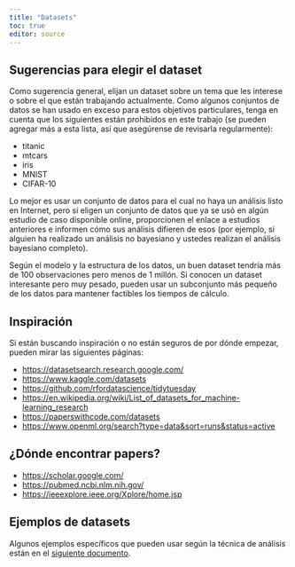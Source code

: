 ```yaml
---
title: "Datasets"
toc: true
editor: source
---
```


## Sugerencias para elegir el dataset

Como sugerencia general, elijan un dataset sobre un tema que les interese o sobre el que están trabajando actualmente. Como algunos conjuntos de datos se han usado en exceso para estos objetivos particulares, tenga en cuenta que los siguientes están prohibidos en este trabajo (se pueden agregar más a esta lista, así que asegúrense de revisarla regularmente):

- titanic 
- mtcars
- iris
- MNIST
- CIFAR-10

Lo mejor es usar un conjunto de datos para el cual no haya un análisis listo en Internet, pero si eligen un conjunto de datos que ya se usó en algún estudio de caso disponible online, proporcionen el enlace a estudios anteriores e informen cómo sus análisis difieren de esos (por ejemplo, si alguien ha realizado un análisis no bayesiano y ustedes realizan el análisis bayesiano completo).

Según el modelo y la estructura de los datos, un buen dataset tendría más de 100 observaciones pero menos de 1 millón. Si conocen un dataset interesante pero muy pesado, pueden usar un subconjunto más pequeño de los datos para mantener factibles los tiempos de cálculo. 

## Inspiración

Si están buscando inspiración o no están seguros de por dónde empezar, pueden mirar las siguientes páginas:

- [https://datasetsearch.research.google.com/](https://datasetsearch.research.google.com/)
- [https://www.kaggle.com/datasets](https://www.kaggle.com/datasets)
- [https://github.com/rfordatascience/tidytuesday](https://www.kaggle.com/datasets)
- [https://en.wikipedia.org/wiki/List_of_datasets_for_machine-learning_research](https://www.kaggle.com/datasets)
- [https://paperswithcode.com/datasets](https://www.kaggle.com/datasets)
- [https://www.openml.org/search?type=data&sort=runs&status=active](https://www.kaggle.com/datasets)

## ¿Dónde encontrar papers?

- [https://scholar.google.com/](https://scholar.google.com/)
- [https://pubmed.ncbi.nlm.nih.gov/](https://pubmed.ncbi.nlm.nih.gov/)
- [https://ieeexplore.ieee.org/Xplore/home.jsp](https://ieeexplore.ieee.org/Xplore/home.jsp)

## Ejemplos de datasets

Algunos ejemplos específicos que pueden usar según la técnica de análisis están en el [siguiente documento](https://docs.google.com/document/d/1HzllxEjlBR44Yx5O97CJ_TH-aYdLH-J0Yb4awlfebXQ/edit?usp=sharing).
